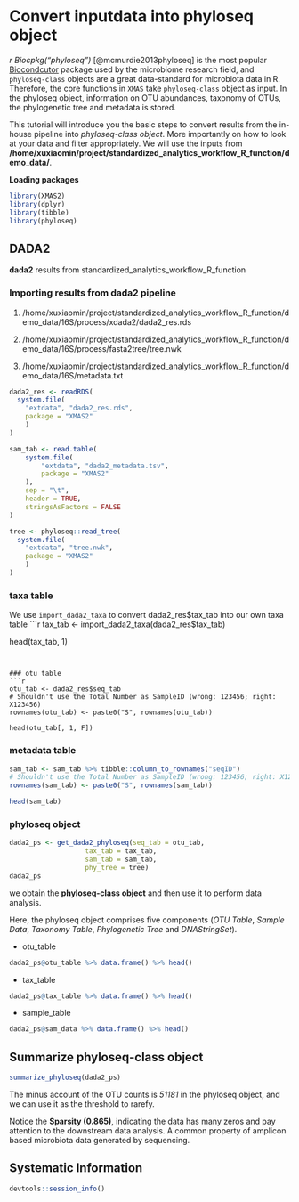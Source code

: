 # Convert inputdata into phyloseq object

*r Biocpkg("phyloseq")* [@mcmurdie2013phyloseq] is the most popular [Biocondcutor](https://bioconductor.org/) package used by the microbiome research field, and `phyloseq-class` objects are a great data-standard for microbiota data in R. Therefore, the core functions in  `XMAS` take `phyloseq-class` object as input. In the phyloseq object, information on OTU abundances, taxonomy of OTUs, the phylogenetic tree and metadata is stored.


This tutorial will introduce you the basic steps to convert results from the in-house pipeline into *phyloseq-class object*. More importantly on how to look at your data and filter appropriately. We will use the inputs from **/home/xuxiaomin/project/standardized_analytics_workflow_R_function/demo_data/**.


**Loading packages**
```r
library(XMAS2)
library(dplyr)
library(tibble)
library(phyloseq)
```


## DADA2 

**dada2** results from standardized_analytics_workflow_R_function

### Importing results from dada2 pipeline

1. /home/xuxiaomin/project/standardized_analytics_workflow_R_function/demo_data/16S/process/xdada2/dada2_res.rds

2. /home/xuxiaomin/project/standardized_analytics_workflow_R_function/demo_data/16S/process/fasta2tree/tree.nwk

3. /home/xuxiaomin/project/standardized_analytics_workflow_R_function/demo_data/16S/metadata.txt

```r
dada2_res <- readRDS(
  system.file(
    "extdata", "dada2_res.rds",
    package = "XMAS2"    
    )
)

sam_tab <- read.table(
    system.file(
        "extdata", "dada2_metadata.tsv",
        package = "XMAS2"
    ),
    sep = "\t",
    header = TRUE,
    stringsAsFactors = FALSE
)

tree <- phyloseq::read_tree(
  system.file(
    "extdata", "tree.nwk",
    package = "XMAS2"    
    )
)
```

### taxa table 

We use `import_dada2_taxa` to convert dada2_res$tax_tab into our own taxa table
```r
tax_tab <- import_dada2_taxa(dada2_res$tax_tab)

head(tax_tab, 1)
```


### otu table
```r
otu_tab <- dada2_res$seq_tab
# Shouldn't use the Total Number as SampleID (wrong: 123456; right: X123456)
rownames(otu_tab) <- paste0("S", rownames(otu_tab))

head(otu_tab[, 1, F])
```


### metadata table
```r
sam_tab <- sam_tab %>% tibble::column_to_rownames("seqID")
# Shouldn't use the Total Number as SampleID (wrong: 123456; right: X123456)
rownames(sam_tab) <- paste0("S", rownames(sam_tab))

head(sam_tab)
```


### phyloseq object
```r
dada2_ps <- get_dada2_phyloseq(seq_tab = otu_tab, 
                   tax_tab = tax_tab, 
                   sam_tab = sam_tab, 
                   phy_tree = tree)
dada2_ps
```

we obtain the **phyloseq-class object** and then use it to perform data analysis.

Here, the phyloseq object comprises five components (*OTU Table*, *Sample Data*, *Taxonomy Table*, *Phylogenetic Tree* and *DNAStringSet*).


* otu_table
```r
dada2_ps@otu_table %>% data.frame() %>% head()
```

* tax_table
```r
dada2_ps@tax_table %>% data.frame() %>% head()
```

* sample_table
```r
dada2_ps@sam_data %>% data.frame() %>% head()
```


##  Summarize phyloseq-class object
```r
summarize_phyloseq(dada2_ps)
```

The minus account of the OTU counts is *51181* in the phyloseq object, and we can use it as the threshold to rarefy. 

Notice the **Sparsity (0.865)**, indicating the data has many zeros and pay attention to the downstream data analysis. A common property of amplicon based microbiota data generated by sequencing.

## Systematic Information
```r
devtools::session_info()
```
